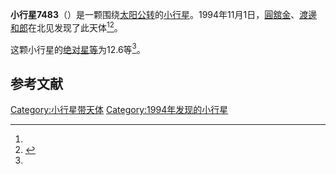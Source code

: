 {{Infobox planet
| bgcolour = #FFFFC0
| name = 7483 Sekitakakazu
| symbol = 
| image = 
| caption = 
| discovery = yes
| discovery_ref = 
| discoverer = [[圓舘金|圓舘金]]、[[渡邊和郎|渡邊和郎]]
| discovery_site = [[北见|北见]] 
| discovered = 1994年11月1日
| designations = yes
| mp_name = 
| named_after = 
| alt_names = 1994 VO2/ 1987 OK1 / 1990 BB6 / 1991 GL10
| mp_category = [[主带小行星|主带小行星]]
| orbit_ref = <ref name="a">[http://ssd.jpl.nasa.gov/sbdb.cgi?sstr=7483 7483 Sekitakakazu] {{Wayback|url=http://ssd.jpl.nasa.gov/sbdb.cgi?sstr=7483 |date=20201124024507 }}，小行星數據庫瀏覽器（JPL Small-Body Database Browser）－[[美国国家航空航天局|美国国家航空航天局]]喷气推进实验室</ref>
| epoch = 2456400.5 (2013年4月18日更新)
| aphelion = {{convert|3.422598856104023|AU|km|3|abbr=on|lk=out}}
| perihelion = {{convert|2.94626211347972|AU|km|3|abbr=on}}
| semimajor = {{convert|3.184430484791871|AU|km|3|abbr=on}}
| eccentricity = 0.074791512
| period = 2075.611585 [[日|日]]<br />5.68[[儒略年|儒略年]]
| avg_speed = 
| inclination = 3.933977805544912
| asc_node = 81.54779965885395
| mean_anomaly = 
| arg_peri = 348.3091002418486
| satellites = 
| physical_characteristics = yes
| dimensions = 
| mass = 
| density = 
| surface_grav = 
| escape_velocity = 
| sidereal_day = 
| axial_tilt = 
| pole_ecliptic_lat = 
| pole_ecliptic_lon = 
| albedo = 
| temperatures= 
| temp_name1 = 
| mean_temp_1 = 
| max_temp_1 = 
| temp_name2 = 
| max_temp_2 = 
| spectral_type = 
| abs_magnitude = 12.6
}}

'''小行星7483'''（{{lang-en|7483 Sekitakakazu}}）是一颗围绕[[太阳|太阳]][[公转|公转]]的[[小行星|小行星]]。1994年11月1日，[[圓舘金|圓舘金]]、[[渡邊和郎|渡邊和郎]]在北见发现了此天体<ref name="a" /><ref>{{cite news|title=小行星列表|url=http://cfa-www.harvard.edu/iau/lists/NumberedMPs.txt|accessdate=2013-07-08|newspaper=哈佛大学|archive-date=2008-05-17|archive-url=https://web.archive.org/web/20080517010638/http://cfa-www.harvard.edu/iau/lists/NumberedMPs.txt|dead-url=no}}</ref>。

这颗小行星的[[绝对星等|绝对星等]]为12.6等<ref name="a" />。

==参考文献==
{{reflist}}
{{Minor Planet Number|[[小行星7482|小行星7482]]|[[小行星7484|小行星7484]]}}

{{小天体}}

[[Category:小行星带天体|Category:小行星带天体]]
[[Category:1994年发现的小行星|Category:1994年发现的小行星]]


{{asteroid-stub}}